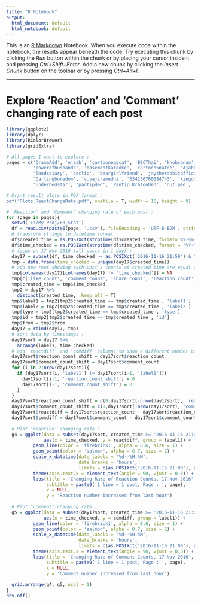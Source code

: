 ```yaml
---
title: "R Notebook"
output:
  html_document: default
  html_notebook: default
---
```


This is an [R Markdown](http://rmarkdown.rstudio.com) Notebook. When you execute code within the notebook, the results appear beneath the code. 
Try executing this chunk by clicking the *Run* button within the chunk or by placing your cursor inside it and pressing *Ctrl+Shift+Enter*. 
Add a new chunk by clicking the *Insert Chunk* button on the toolbar or by pressing *Ctrl+Alt+I*.

---

# Explore 'Reaction' and 'Comment' changing rate of each post

```r
library(ggplot2)
library(dplyr)
library(RColorBrewer)
library(gridExtra)

```


```r
# All pages I want to explore :
pages = c('DramaAdd', 'ejeab', 'cartooneggcat', 'BBCThai', 'khobsanam', '1447102878929950',
          'powerofhusbands', 'basementkaraoke', 'cartoon5natee', 'AjahnBuddhadasa', 
          'Toodsdiary', 'ceclip', 'beargirlfriend', 'jaytherabbitofficial', 
          'Darlingboredom', 'v.vajiramedhi', '334236760084743', 'kingdomoftigers', 
          'underbedstar', 'pantipded', 'Pantip.KratooDed', 'nut.ped', '9gaginthai', 'in.one.zaroop')

# Print result plots in PDF format :
pdf('Plots_ReactChangeRate.pdf', onefile = T, width = 16, height = 9)

# 'Reaction' and 'Comment' changing rate of each post :
for (page in pages){
  setwd('E:/My Proj/FB_Stat')
  df = read.csv(paste0(page, '.csv'), fileEncoding = 'UTF-8-BOM', stringsAsFactors = F)
  # transform strings to datetime format :
  df$created_time = as.POSIXct(strptime(df$created_time, format='%Y-%m-%dT%H:%M:%S%z'))
  df$time_checked = as.POSIXct(strptime(df$time_checked, format = '%Y-%m-%d %H:%M:%S'))
  # focus on 17 Nov 2016 (all posts in 1 day) :
  day17 = subset(df, time_checked >= as.POSIXct('2016-11-16 21:59') & time_checked <= as.POSIXct('2016-11-18 02:05'))
  tmp = data.frame(time_checked = unique(day17$created_time))
  # add new rows showing each post's counts at created time are equal to 0 :
  tmp[colnames(day17)[colnames(day17) != 'time_checked']] = NA
  tmp[c('like_count', 'comment_count', 'share_count', 'reaction_count')] = 0
  tmp$created_time = tmp$time_checked
  tmp2 = day17 %>% 
    distinct(created_time, .keep_all = T)
  tmp$label1 = tmp2[tmp2$created_time == tmp$created_time , 'label1']
  tmp$label2 = tmp2[tmp2$created_time == tmp$created_time , 'label2']
  tmp$type = tmp2[tmp2$created_time == tmp$created_time , 'type']
  tmp$id = tmp2[tmp2$created_time == tmp$created_time , 'id']
  tmp$from = tmp2$from
  day17 = rbind(day17, tmp)
  # sort data by timestamps :
  day17sort = day17 %>% 
    arrange(label1, time_checked)
  # add 'reactdiff' and 'comdiff' columns to show a different number of counts between an hour : 
  day17sort$reaction_count_shift = day17sort$reaction_count
  day17sort$comment_count_shift = day17sort$comment_count
  for (i in 2:nrow(day17sort)){
    if (day17sort[i, 'label1'] != day17sort[i-1, 'label1']){
      day17sort[i-1, 'reaction_count_shift'] = 0
      day17sort[i-1, 'comment_count_shift'] = 0
    }
  }
  day17sort$reaction_count_shift = c(0,day17sort[-nrow(day17sort), 'reaction_count_shift'])
  day17sort$comment_count_shift = c(0,day17sort[-nrow(day17sort), 'comment_count_shift'])
  day17sort$reactdiff = day17sort$reaction_count - day17sort$reaction_count_shift
  day17sort$comdiff = day17sort$comment_count - day17sort$comment_count_shift
  
  # Plot 'reaction' changing rate :
  g4 = ggplot(data = subset(day17sort, created_time >= '2016-11-16 21:05'),
              aes(x = time_checked, y = reactdiff, group = label1)) +
          geom_line(color = 'firebrick1', alpha = 0.6, size = 1) +
          geom_point(color = 'salmon', alpha = 0.7, size = 2) +
          scale_x_datetime(date_labels = '%d--%H:%M', 
                           date_breaks = 'hours',
                           limits = c(as.POSIXct('2016-11-16 21:00'), as.POSIXct('2016-11-18 3:00'))) +
          theme(axis.text.x = element_text(angle = 90, vjust = 0.3)) +
          labs(title = 'Changing Rate of Reaction Counts, 17 Nov 2016', 
               subtitle = paste0('1 line = 1 post, Page : ', page),
               x = NULL, 
               y = 'Reaction number increased from last hour')
  
  # Plot 'comment' changing rate :
  g5 = ggplot(data = subset(day17sort, created_time >= '2016-11-16 21:05'),
              aes(x = time_checked, y = comdiff, group = label1)) +
          geom_line(color = 'firebrick1', alpha = 0.6, size = 1) +
          geom_point(color = 'salmon', alpha = 0.7, size = 2) +
          scale_x_datetime(date_labels = '%d--%H:%M', 
                           date_breaks = 'hours',
                           limits = c(as.POSIXct('2016-11-16 21:00'), as.POSIXct('2016-11-18 3:00'))) +
          theme(axis.text.x = element_text(angle = 90, vjust = 0.3)) +
          labs(title = 'Changing Rate of Comment Counts, 17 Nov 2016', 
               subtitle = paste0('1 line = 1 post, Page : ', page),
               x = NULL, 
               y = 'Comment number increased from last hour')
  
  grid.arrange(g4, g5, ncol = 1)
}
dev.off()





```




